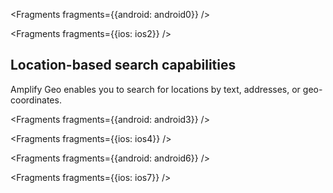
<Fragments fragments={{android: android0}} />


<Fragments fragments={{ios: ios2}} />

## Location-based search capabilities

Amplify Geo enables you to search for locations by text, addresses, or geo-coordinates.


<Fragments fragments={{android: android3}} />


<Fragments fragments={{ios: ios4}} />


<Fragments fragments={{android: android6}} />


<Fragments fragments={{ios: ios7}} />

